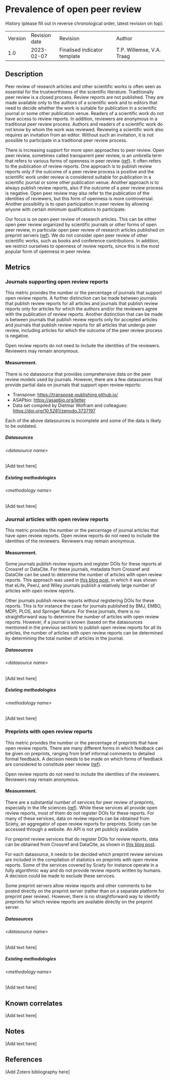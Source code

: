 # Prevalence of open peer review {#prevalence-of-open-peer-review .unnumbered}

History (please fill out in reverse chronological order, latest revision on top):

|         |               |                              |                           |
|---------|---------------|------------------------------|---------------------------|
| Version | Revision date | Revision                     | Author                    |
| 1.0     | 2023-02-07    | Finalised indicator template | T.P. Willemse, V.A. Traag |

## Description

Peer review of research articles and other scientific works is often seen as essential for the trustworthiness of the scientific literature. Traditionally peer review is a closed process. Review reports are not published. They are made available only to the authors of a scientific work and to editors that need to decide whether the work is suitable for publication in a scientific journal or some other publication venue. Readers of a scientific work do not have access to review reports. In addition, reviewers are anonymous in a traditional peer review process. Authors and readers of a scientific work do not know by whom the work was reviewed. Reviewing a scientific work also requires an invitation from an editor. Without such an invitation, it is not possible to participate in a traditional peer review process.

There is increasing support for more open approaches to peer review. Open peer review, sometimes called transparent peer review, is an umbrella term that refers to various forms of openness in peer review ([ref](https://doi.org/10.31222/osf.io/r6t8p)). It often refers to the publication of review reports. One approach is to publish review reports only if the outcome of a peer review process is positive and the scientific work under review is considered suitable for publication in a scientific journal or some other publication venue. Another approach is to always publish review reports, also if the outcome of a peer review process is negative. Open peer review may also refer to the publication of the identities of reviewers, but this form of openness is more controversial. Another possibility is to open participation in peer review by allowing anyone with certain minimum qualifications to participate.

Our focus is on open peer review of research articles. This can be either open peer review organized by scientific journals or other forms of open peer review, in particular open peer review of research articles published on preprint servers ([ref](https://doi.org/10.31219/osf.io/cht8p)). We do not consider open peer review of other scientific works, such as books and conference contributions. In addition, we restrict ourselves to openness of review reports, since this is the most popular form of openness in peer review.

## Metrics

### Journals supporting open review reports

This metric provides the number or the percentage of journals that support open review reports. A further distinction can be made between journals that publish review reports for all articles and journals that publish review reports only for articles for which the authors and/or the reviewers agree with the publication of review reports. Another distinction that can be made is between journals that publish review reports only for accepted articles and journals that publish review reports for all articles that undergo peer review, including articles for which the outcome of the peer review process is negative.

Open review reports do not need to include the identities of the reviewers. Reviewers may remain anonymous.

#### Measurement.

There is no datasource that provides comprehensive data on the peer review models used by journals. However, there are a few datasources that provide partial data on journals that support open review reports:

-   Transpose: <https://transpose-publishing.github.io/>
-   ASAPbio: <https://asapbio.org/letter>
-   Data set compiled by Dietmar Wolfram and colleagues: <https://doi.org/10.5281/zenodo.3737197>

Each of the above datasources is incomplete and some of the data is likely to be outdated.

##### Datasources

###### &lt;datasource name&gt;

\[Add text here\]

##### Existing methodologies

###### &lt;methodology name&gt;

\[Add text here\]

### Journal articles with open review reports

This metric provides the number or the percentage of journal articles that have open review reports. Open review reports do not need to include the identities of the reviewers. Reviewers may remain anonymous.

#### Measurement.

Some journals publish review reports and register DOIs for these reports at Crossref or DataCite. For these journals, metadata from Crossref and DataCite can be used to determine the number of articles with open review reports. This approach was used in [this blog post](https://www.leidenmadtrics.nl/articles/the-growth-of-open-peer-review), in which it was shown that eLife, PeerJ, and Wiley journals publish a relatively large number of articles with open review reports.

Other journals publish review reports without registering DOIs for these reports. This is for instance the case for journals published by BMJ, EMBO, MDPI, PLOS, and Springer Nature. For these journals, there is no straightforward way to determine the number of articles with open review reports. However, if a journal is known (based on the datasources mentioned in the previous section) to publish open review reports for all its articles, the number of articles with open review reports can be determined by determining the total number of articles in the journal.

##### Datasources

###### &lt;datasource name&gt;

\[Add text here\]

##### Existing methodologies

###### &lt;methodology name&gt;

\[Add text here\]

### Preprints with open review reports

This metric provides the number or the percentage of preprints that have open review reports. There are many different forms in which feedback can be given on preprints, ranging from brief informal comments to detailed formal feedback. A decision needs to be made on which forms of feedback are considered to constitute peer review ([ref](https://doi.org/10.31222/osf.io/r6t8p)).

Open review reports do not need to include the identities of the reviewers. Reviewers may remain anonymous.

#### Measurement.

There are a substantial number of services for peer review of preprints, especially in the life sciences ([ref](https://doi.org/10.31219/osf.io/8zj9w)). While these services all provide open review reports, most of them do not register DOIs for these reports. For many of these services, data on review reports can be obtained from Sciety, an aggregator of open review reports for preprints. Sciety can be accessed through a website. An API is not yet publicly available.

For preprint review services that do register DOIs for review reports, data can be obtained from Crossref and DataCite, as shown in [this blog post](https://www.leidenmadtrics.nl/articles/the-growth-of-open-peer-review).

For each datasource, it needs to be decided which preprint review services are included in the compilation of statistics on preprints with open review reports. Some of the services covered by Sciety for instance operate in a fully algorithmic way and do not provide review reports written by humans. A decision could be made to exclude these services.

Some preprint servers allow review reports and other comments to be posted directly on the preprint server (rather than on a separate platform for preprint peer review). However, there is no straightforward way to identify preprints for which review reports are available directly on the preprint server.

##### Datasources

###### &lt;datasource name&gt;

\[Add text here\]

##### Existing methodologies

###### &lt;methodology name&gt;

\[Add text here\]

## Known correlates

\[Add text here\]

## Notes

\[Add text here\]

## References

\[Add Zotero bibliography here\]
